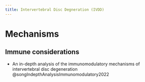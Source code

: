 ```yaml
---
title: Intervertebral Disc Degneration (IVDD)
---
```


# Mechanisms

## Immune considerations

:::{.callout-note}

- An in-depth analysis of the immunomodulatory mechanisms of intervertebral disc degeneration @songIndepthAnalysisImmunomodulatory2022 
:::